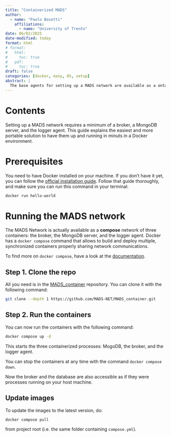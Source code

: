 ```yaml
---
title: "Containerized MADS"
author:
  - name: "Paolo Bosetti"
    affiliations: 
      - name: "University of Trento"
date: 06/02/2025
date-modified: today
format: html
# format: 
#   html:
#     toc: true
#   pdf:
#     toc: true
draft: false
categories: [docker, easy, OS, setup]
abstract: |
  The base agents for setting up a MADS network are available as a ontainerized environment.
---
```


# Contents

Setting up a MADS network requires a minimum of a broker, a MongoDB server, and the logger agent. This guide explains the easiest and more portable solution to have them up and running in minuts in a Docker environment.

# Prerequisites

You need to have Docker installed on your machine. If you don't have it yet, you can follow the [official installation guide](https://docs.docker.com/get-docker/). Follow that guide thoroughly, and make sure you can run this command in your terminal:

```sh
docker run hello-world
```

# Running the MADS network

The MADS Network is actually available as a **compose** network of three containers: the broker, the MongoDB server, and the logger agent. Docker has a `docker compose` command that allows to build and deploy multiple, synchronized containers properly sharing network communications.

To find more on `docker compose`, have a look at the [documentation](https://docs.docker.com/compose/).

## Step 1. Clone the repo

All you need is in the [MADS_container](https://github.com/MADS-NET/MADS_container) repository. You can clone it with the following command:

```sh
git clone --depth 1 https://github.com/MADS-NET/MADS_container.git
```

## Step 2. Run the containers

You can now run the containers with the following command:

```sh
docker compose up -d
```

This starts the three containerized processes: MogoDB, the broker, and the logger agent.

::: callout-note
You can stop the containers at any time with the command `docker compose down`.
:::

Now the broker and the database are also accessible as if they were processes running on your host machine.

## Update images

To update the images to the latest version, do:

```bash
docker compose pull
```

from project root (i.e. the same folder containing `compose.yml`).
